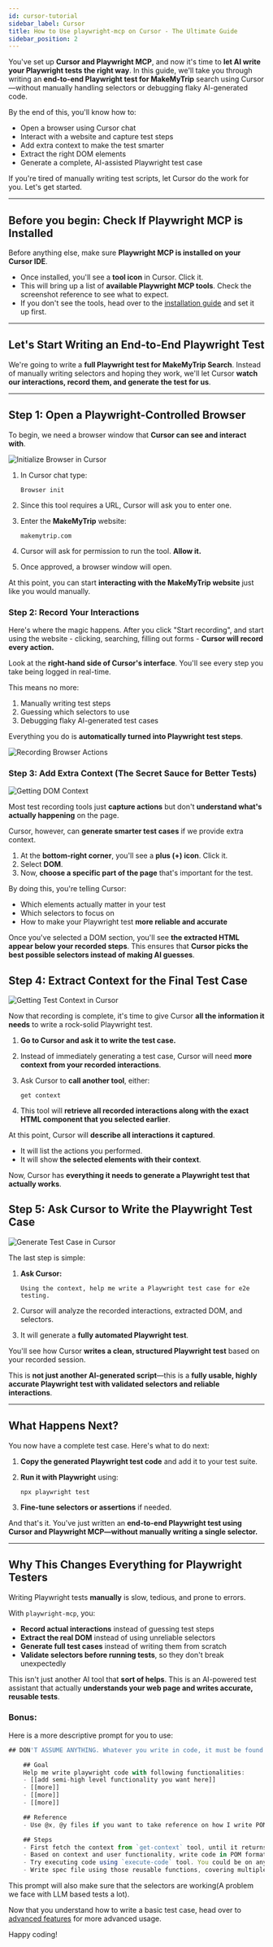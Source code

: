 ```yaml
---
id: cursor-tutorial
sidebar_label: Cursor
title: How to Use playwright-mcp on Cursor - The Ultimate Guide
sidebar_position: 2
---
```


You've set up **Cursor and Playwright MCP**, and now it's time to **let AI write your Playwright tests the right way**. In this guide, we'll take you through writing an **end-to-end Playwright test for MakeMyTrip** search using Cursor—without manually handling selectors or debugging flaky AI-generated code.

By the end of this, you'll know how to:

- Open a browser using Cursor chat
- Interact with a website and capture test steps
- Add extra context to make the test smarter
- Extract the right DOM elements
- Generate a complete, AI-assisted Playwright test case

If you're tired of manually writing test scripts, let Cursor do the work for you. Let's get started.

---

## **Before you begin: Check If Playwright MCP is Installed**

Before anything else, make sure **Playwright MCP is installed on your Cursor IDE**.

- Once installed, you'll see a **tool icon** in Cursor. Click it.
- This will bring up a list of **available Playwright MCP tools**. Check the screenshot reference to see what to expect.
- If you don't see the tools, head over to the [installation guide](/#installation-get-up-and-running-in-no-time) and set it up first.

---

## **Let's Start Writing an End-to-End Playwright Test**

We're going to write a **full Playwright test for MakeMyTrip Search**. Instead of manually writing selectors and hoping they work, we'll let Cursor **watch our interactions, record them, and generate the test for us**.

---

## **Step 1: Open a Playwright-Controlled Browser**

To begin, we need a browser window that **Cursor can see and interact with**.

<img src="/img/cursor-init-browser.png" alt="Initialize Browser in Cursor" className="img-responsive" />

1. In Cursor chat type:
    
    ```
    Browser init
    ```
    
2. Since this tool requires a URL, Cursor will ask you to enter one.
3. Enter the **MakeMyTrip** website:
    
    ```
    makemytrip.com
    ```
    
4. Cursor will ask for permission to run the tool. **Allow it.**
5. Once approved, a browser window will open.

At this point, you can start **interacting with the MakeMyTrip website** just like you would manually.

### Step 2: Record Your Interactions

Here's where the magic happens. After you click "Start recording", and start using the website - clicking, searching, filling out forms - **Cursor will record every action.**

Look at the **right-hand side of Cursor's interface**. You'll see every step you take being logged in real-time.

This means no more:

1. Manually writing test steps
2. Guessing which selectors to use
3. Debugging flaky AI-generated test cases

Everything you do is **automatically turned into Playwright test steps**.

<img src="/img/browser-recording.png" alt="Recording Browser Actions" className="img-responsive" />

### **Step 3: Add Extra Context (The Secret Sauce for Better Tests)**

<img src="/img/browser-get-dom.png" alt="Getting DOM Context" className="img-responsive" />

Most test recording tools just **capture actions** but don't **understand what's actually happening** on the page.

Cursor, however, can **generate smarter test cases** if we provide extra context.

1. At the **bottom-right corner**, you'll see a **plus (+) icon**. Click it.
2. Select **DOM**.
3. Now, **choose a specific part of the page** that's important for the test.

By doing this, you're telling Cursor:

- Which elements actually matter in your test
- Which selectors to focus on
- How to make your Playwright test **more reliable and accurate**

Once you've selected a DOM section, you'll see **the extracted HTML appear below your recorded steps**. This ensures that **Cursor picks the best possible selectors instead of making AI guesses**.

## **Step 4: Extract Context for the Final Test Case**

<img src="/img/cursor-get-context.png" alt="Getting Test Context in Cursor" className="img-medium" />

Now that recording is complete, it's time to give Cursor **all the information it needs** to write a rock-solid Playwright test.

1. **Go to Cursor and ask it to write the test case.**
2. Instead of immediately generating a test case, Cursor will need **more context from your recorded interactions**.
3. Ask Cursor to **call another tool**, either:
    
    ```
    get context
    ```
    
4. This tool will **retrieve all recorded interactions along with the exact HTML component that you selected earlier**.

At this point, Cursor will **describe all interactions it captured**.

- It will list the actions you performed.
- It will show **the selected elements with their context**.

Now, Cursor has **everything it needs to generate a Playwright test that actually works**.

## **Step 5: Ask Cursor to Write the Playwright Test Case**

<img src="/img/cursor-generate-testcase.png" alt="Generate Test Case in Cursor" className="img-responsive" />


The last step is simple:

1. **Ask Cursor:**
    
    ```
    Using the context, help me write a Playwright test case for e2e testing.
    ```
    
2. Cursor will analyze the recorded interactions, extracted DOM, and selectors.
3. It will generate a **fully automated Playwright test**.

You'll see how Cursor **writes a clean, structured Playwright test** based on your recorded session.

This is **not just another AI-generated script**—this is a **fully usable, highly accurate Playwright test with validated selectors and reliable interactions**.

---

## **What Happens Next?**

You now have a complete test case. Here's what to do next:

1. **Copy the generated Playwright test code** and add it to your test suite.
2. **Run it with Playwright** using:
    
    ```
    npx playwright test
    ```
    
3. **Fine-tune selectors or assertions** if needed.

And that's it. You've just written an **end-to-end Playwright test using Cursor and Playwright MCP—without manually writing a single selector.**

---

## **Why This Changes Everything for Playwright Testers**

Writing Playwright tests **manually** is slow, tedious, and prone to errors.

With `playwright-mcp`, you:

- **Record actual interactions** instead of guessing test steps
- **Extract the real DOM** instead of using unreliable selectors
- **Generate full test cases** instead of writing them from scratch
- **Validate selectors before running tests**, so they don't break unexpectedly

This isn't just another AI tool that **sort of helps**. This is an AI-powered test assistant that actually **understands your web page and writes accurate, reusable tests**.

### Bonus:

Here is a more descriptive prompt for you to use: 

```jsx
## DON'T ASSUME ANYTHING. Whatever you write in code, it must be found in the context. Otherwise leave comments.

    ## Goal
    Help me write playwright code with following functionalities:
    - [[add semi-high level functionality you want here]]
    - [[more]]
    - [[more]]
    - [[more]]

    ## Reference
    - Use @x, @y files if you want to take reference on how I write POM code

    ## Steps
    - First fetch the context from `get-context` tool, until it returns no elements remaining
    - Based on context and user functionality, write code in POM format, encapsulating high level functionality into reusable functions
    - Try executing code using `execute-code` tool. You could be on any page, so make sure to navigate to the correct page
    - Write spec file using those reusable functions, covering multiple scenarios
```

This prompt will also make sure that the selectors are working(A problem we face with LLM based tests a lot). 

Now that you understand how to write a basic test case, head over to [advanced features](/docs/glossary) for more advanced usage. 

Happy coding!